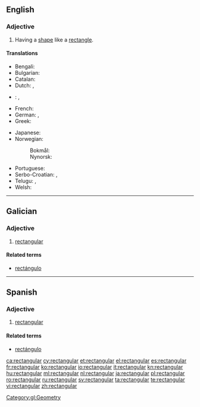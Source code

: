 ==English==

===Adjective===
{{head|en|adjective}}

# Having a [[shape]] like a [[rectangle]].

====Translations====
{{trans-top|having a shape like a rectangle}}
* Bengali: {{t|bn|আয়তক্ষেত্রাকৃতি}}
* Bulgarian: {{t|bg|правоъгълен|m|tr=pravoǎ̀gǎlen|sc=Cyrl}}
* Catalan: {{t+|ca|rectangular}}
* Dutch: {{t+|nl|rechthoekig}}, {{t+|nl|rechthoekige}}
* {{ttbc|fi}}: {{t+|fi|suorakulmainen}}, {{t|fi|[[suorakaiteen]] [[muotoinen]]}}
* French: {{t+|fr|rectangulaire}}
* German: {{t+|de|rechteckig}}, {{t+|de|rechtwinklig}}
* Greek: {{t+|el|ορθογώνιος|sc=Grek}}
{{trans-mid}}
* Japanese: {{t|ja|直角の|tr=chokkaku no|sc=Jpan}}
* Norwegian:
*: Bokmål: {{t|nb|rektangulær}}
*: Nynorsk: {{t|nn|rektangulær}}
* Portuguese: {{t+|pt|retangular|m|f}}
* Serbo-Croatian: {{t|sh|u obliku pravougaonika}}, {{t|sh|pravougaoni}}
* Telugu: {{t|te|చతురస్త్ర|tr=chaturastra}}, {{t|te|చదరం|tr=chadaram}}
* Welsh: {{t|cy|cyfongl}}
{{trans-bottom}}

----

==Galician==

===Adjective===
{{gl-adj|f=rectangular|pl=rectangulares}}

# [[#English|rectangular]]

====Related terms====
* [[rectángulo]]

[[Category:gl:Geometry]]

----

==Spanish==

===Adjective===
{{es-adj|pl=rectangulares}}

# [[#English|rectangular]]

====Related terms====
* [[rectángulo]]

[[ca:rectangular]]
[[cy:rectangular]]
[[et:rectangular]]
[[el:rectangular]]
[[es:rectangular]]
[[fr:rectangular]]
[[ko:rectangular]]
[[io:rectangular]]
[[it:rectangular]]
[[kn:rectangular]]
[[hu:rectangular]]
[[ml:rectangular]]
[[nl:rectangular]]
[[ja:rectangular]]
[[pl:rectangular]]
[[ro:rectangular]]
[[ru:rectangular]]
[[sv:rectangular]]
[[ta:rectangular]]
[[te:rectangular]]
[[vi:rectangular]]
[[zh:rectangular]]